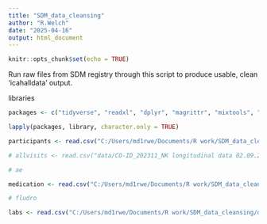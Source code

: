 ```yaml
---
title: "SDM_data_cleansing"
author: "R.Welch"
date: "2025-04-16"
output: html_document
---
```


```r
knitr::opts_chunk$set(echo = TRUE)
```

Run raw files from SDM registry through this script to produce usable, clean 'icahalldata' output.

libraries
```r
packages <- c("tidyverse", "readxl", "dplyr", "magrittr", "mixtools", "emmeans", "readr","data.table", "lubridate", "ggplot2", "magrittr", "skimr", "ggstatsplot","summarytools", "knitr", "here", "ggthemes", "ggthemes", "Amelia", "tidyr", "naniar", "stringr")

lapply(packages, library, character.only = TRUE)
```

```r
participants <- read.csv("C:/Users/md1rwe/Documents/R work/SDM_data_cleansing/data/CAH Core + Longitudinal UK 07.04.24 - shared with PI.csv", header=T, na.strings="")

# allvisits <- read.csv("data/CO-ID_202311_NK longitudinal data 02.09.24.csv", header=T, na.strings="")

# ae

medication <- read.csv("C:/Users/md1rwe/Documents/R work/SDM_data_cleansing/data/CAH Glucocorticoids Data UK 07.04.25 shared with PI.csv", header=T, na.strings="NULL")

# fludro

labs <- read.csv("C:/Users/md1rwe/Documents/R work/SDM_data_cleansing/data/CAH Labs UK 07.04.25 shared with PI.csv", header=T, na.strings="NULL")
```





